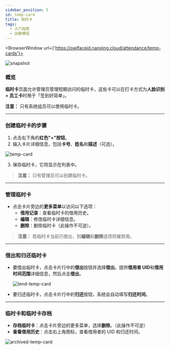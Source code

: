 ```yaml
---
sidebar_position: 5
id: temp-card
title: 临时卡
tags:
  - 入门指南
  - 出勤模组
---
```



<BrowserWindow url={'https://owlfaceid.nanqing.cloud/attendance/temp-cards'}>

![snapshot](/assets/attendance/temp-cards.png)

</BrowserWindow>

### 概览

**临时卡**页面允许管理员管理短期访问的临时卡，这些卡可以在打卡方式为**人脸识别 + 员工卡**时用于「签到好简单」。

**注意：** 只有系统组员可以使用临时卡。

---

### 创建临时卡的步骤

1. 点击右下角的**红色"+"按钮**。
2. 输入卡片详细信息，包括**卡号**、**姓名**和**描述**（可选）。

![temp-card](/assets/attendance/temp-card.png)

3. 保存临时卡，它将显示在列表中。

> **注意：** 只有管理员可以创建临时卡。

---

### 管理临时卡

- 点击卡片旁边的**更多菜单**以访问以下选项：
  - **借用记录**：查看临时卡的借用历史。
  - **编辑**：修改临时卡详细信息。
  - **删除**：删除临时卡（此操作不可逆）。

> **注意：** 若临时卡当前已借出，则**编辑**和**删除**选项将被禁用。

---

### 借出和归还临时卡

- 要借出临时卡，点击卡片行中的**借出**按钮并选择**借出**。提供**借用者 UID**和**借用时间范围**详细信息，然后点击**借出**。

  ![lend-temp-card](/assets/attendance/lend-temp-card.png)

- 要归还临时卡，点击卡片行中的**归还**按钮，系统会自动填写**归还时间**。

---

### 临时卡和临时卡存档

- **存档临时卡**：点击卡片旁边的更多菜单，选择**删除**。（此操作不可逆）
- **查看借用历史**：点击右上角图标，查看借用者的 UID 和归还时间。

![archived-temp-card](/assets/attendance/archived-temp-card.png)

